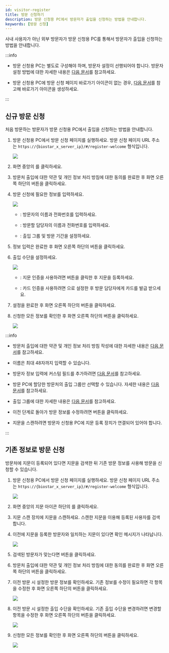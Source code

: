 ```yaml
---
id: visitor-register
title: 방문 신청하기
description: 방문 신청용 PC에서 방문자가 출입을 신청하는 방법을 안내합니다.
keywords: [방문 신청]
---
```


사내 사용자가 아닌 외부 방문자가 방문 신청용 PC를 통해서 방문자가 출입을 신청하는 방법을 안내합니다.

:::info

* 방문 신청용 PC는 별도로 구성해야 하며, 방문자 설정이 선행되어야 합니다. 방문자 설정 방법에 대한 자세한 내용은 [다음 문서](settings-visitor)를 참고하세요.

* 방문 신청용 PC에 방문 신청 페이지 바로가기 아이콘이 없는 경우, [다음 문서](settings-visitor#settings-visitor-pc-link)를 참고해 바로가기 아이콘을 생성하세요.

:::

## 신규 방문 신청

처음 방문하는 방문자가 방문 신청용 PC에서 출입을 신청하는 방법을 안내합니다.

1. 방문 신청용 PC에서 방문 신청 페이지를 실행하세요. 방문 신청 페이지 URL 주소는 `https://{biostar_x_server_ip}/#/register-welcome` 형식입니다.

    <Image src='/img/biostarx-visitor-register-welcome.png' />

1. 화면 중앙의 <Cmd sid='visitor.welcome.first.time' product='2' />를 클릭하세요.

1. 방문처 출입에 대한 약관 및 개인 정보 처리 방침에 대한 동의를 완료한 후 화면 오른쪽 하단의 <Cmd sid='button.nextPage' product='2' /> 버튼을 클릭하세요.

1. 방문 신청에 필요한 정보를 입력하세요.

    <Image src='/img/biostarx-visitor-register-info.png' />

    * <Cmd sid='common.visitor' product='2' />: 방문자의 이름과 전화번호를 입력하세요.

    * <Cmd sid='visitor.host' product='2' />: 방문할 담당자의 이름과 전화번호를 입력하세요.

    * <Cmd sid='visitor.accessInfo' product='2' />: 출입 그룹 및 방문 기간을 설정하세요.

1. 정보 입력은 완료한 후 화면 오른쪽 하단의 <Cmd sid='button.nextPage' product='2' /> 버튼을 클릭하세요.

1. 출입 수단을 설정하세요.

    <Image src='/img/biostarx-visitor-register-access-credential.png' />

    * <Cmd sid='common.fingerPrint' product='2' />: 지문 인증을 사용하려면 <Cmd sid='button.addFingerprint' product='2' /> 버튼을 클릭한 후 지문을 등록하세요.

    * <Cmd sid='common.card' product='2' />: 카드 인증을 사용하려면 <Cmd sid='visitor.request' product='2' />으로 설정한 후 방문 담당자에게 카드를 발급 받으세요.

1. 설정을 완료한 후 화면 오른쪽 하단의 <Cmd sid='button.nextPage' product='2' /> 버튼을 클릭하세요.

1. 신청한 모든 정보를 확인한 후 화면 오른쪽 하단의 <Cmd sid='button.register' product='2' /> 버튼을 클릭하세요.

    <Image src='/img/biostarx-visitor-register-complete.png' />

:::info

* 방문처 출입에 대한 약관 및 개인 정보 처리 방침 작성에 대한 자세한 내용은 [다음 문서](settings-visitor#settings-visitor-terms)를 참고하세요.

* 이름은 최대 48자까지 입력할 수 있습니다.

* 방문자 정보 입력에 커스텀 필드를 추가하려면 [다음 문서](settings-visitor#settings-visitor-custom-field)를 참고하세요.

* 방문 PC에 할당한 방문처의 출입 그룹만 선택할 수 있습니다. 자세한 내용은 [다음 문서](settings-visitor#settings-visitor-site)를 참고하세요.

* 출입 그룹에 대한 자세한 내용은 [다음 문서](settings-access-control-manage-access-group)를 참고하세요.

* 이전 단계로 돌아가 방문 정보를 수정하려면 <Cmd sid='button.previousPage' product='2' /> 버튼을 클릭하세요.

* 지문을 스캔하려면 방문자 신청용 PC에 지문 등록 장치가 연결되어 있어야 합니다.

:::


## 기존 정보로 방문 신청

방문처에 지문이 등록되어 있다면 지문을 검색한 뒤 기존 방문 정보를 사용해 방문을 신청할 수 있습니다.

1. 방문 신청용 PC에서 방문 신청 페이지를 실행하세요. 방문 신청 페이지 URL 주소는 `https://{biostar_x_server_ip}/#/register-welcome` 형식입니다.

    <Image src='/img/biostarx-visitor-register-welcome.png' />

1. 화면 중앙의 지문 아이콘 하단의 <Cmd sid='visitor.welcome.search' product='2' />를 클릭하세요.

1. 지문 스캔 장치에 지문을 스캔하세요. 스캔한 지문을 이용해 등록된 사용자를 검색합니다.

1. 이전에 지문을 등록한 방문자와 일치하는 지문이 있다면 확인 메시지가 나타납니다.

    <Image src='/img/biostarx-visitor-register-confirm-message.png' />

1. 검색된 방문자가 맞는다면 <Cmd sid='button.yes' product='2' /> 버튼을 클릭하세요.

1. 방문처 출입에 대한 약관 및 개인 정보 처리 방침에 대한 동의를 완료한 후 화면 오른쪽 하단의 <Cmd sid='button.nextPage' product='2' /> 버튼을 클릭하세요.

1. 이전 방문 시 설정한 방문 정보를 확인하세요. 기존 정보를 수정이 필요하면 각 항목을 수정한 후 화면 오른쪽 하단의 <Cmd sid='button.nextPage' product='2' /> 버튼을 클릭하세요.

    <Image src='/img/biostarx-visitor-register-saved-info.png' />

1. 이전 방문 시 설정한 출입 수단을 확인하세요. 기존 출입 수단을 변경하려면 변경할 항목을 수정한 후 화면 오른쪽 하단의 <Cmd sid='button.nextPage' product='2' /> 버튼을 클릭하세요.

    <Image src='/img/biostarx-visitor-register-saved-access-credential.png' />

1. 신청한 모든 정보를 확인한 후 화면 오른쪽 하단의 <Cmd sid='button.register' product='2' /> 버튼을 클릭하세요.

    <Image src='/img/biostarx-visitor-register-complete.png' />